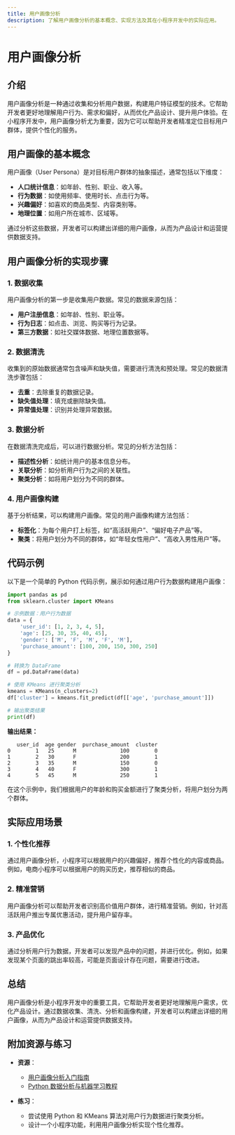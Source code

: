 ```yaml
---
title: 用户画像分析
description: 了解用户画像分析的基本概念、实现方法及其在小程序开发中的实际应用。
---
```


# 用户画像分析

## 介绍

用户画像分析是一种通过收集和分析用户数据，构建用户特征模型的技术。它帮助开发者更好地理解用户行为、需求和偏好，从而优化产品设计、提升用户体验。在小程序开发中，用户画像分析尤为重要，因为它可以帮助开发者精准定位目标用户群体，提供个性化的服务。

## 用户画像的基本概念

用户画像（User Persona）是对目标用户群体的抽象描述，通常包括以下维度：

- **人口统计信息**：如年龄、性别、职业、收入等。
- **行为数据**：如使用频率、使用时长、点击行为等。
- **兴趣偏好**：如喜欢的商品类型、内容类别等。
- **地理位置**：如用户所在城市、区域等。

通过分析这些数据，开发者可以构建出详细的用户画像，从而为产品设计和运营提供数据支持。

## 用户画像分析的实现步骤

### 1. 数据收集

用户画像分析的第一步是收集用户数据。常见的数据来源包括：

- **用户注册信息**：如年龄、性别、职业等。
- **行为日志**：如点击、浏览、购买等行为记录。
- **第三方数据**：如社交媒体数据、地理位置数据等。

### 2. 数据清洗

收集到的原始数据通常包含噪声和缺失值，需要进行清洗和预处理。常见的数据清洗步骤包括：

- **去重**：去除重复的数据记录。
- **缺失值处理**：填充或删除缺失值。
- **异常值处理**：识别并处理异常数据。

### 3. 数据分析

在数据清洗完成后，可以进行数据分析。常见的分析方法包括：

- **描述性分析**：如统计用户的基本信息分布。
- **关联分析**：如分析用户行为之间的关联性。
- **聚类分析**：如将用户划分为不同的群体。

### 4. 用户画像构建

基于分析结果，可以构建用户画像。常见的用户画像构建方法包括：

- **标签化**：为每个用户打上标签，如“高活跃用户”、“偏好电子产品”等。
- **聚类**：将用户划分为不同的群体，如“年轻女性用户”、“高收入男性用户”等。

## 代码示例

以下是一个简单的 Python 代码示例，展示如何通过用户行为数据构建用户画像：

```python
import pandas as pd
from sklearn.cluster import KMeans

# 示例数据：用户行为数据
data = {
    'user_id': [1, 2, 3, 4, 5],
    'age': [25, 30, 35, 40, 45],
    'gender': ['M', 'F', 'M', 'F', 'M'],
    'purchase_amount': [100, 200, 150, 300, 250]
}

# 转换为 DataFrame
df = pd.DataFrame(data)

# 使用 KMeans 进行聚类分析
kmeans = KMeans(n_clusters=2)
df['cluster'] = kmeans.fit_predict(df[['age', 'purchase_amount']])

# 输出聚类结果
print(df)
```

**输出结果：**

```
   user_id  age gender  purchase_amount  cluster
0        1   25      M              100        0
1        2   30      F              200        1
2        3   35      M              150        0
3        4   40      F              300        1
4        5   45      M              250        1
```

在这个示例中，我们根据用户的年龄和购买金额进行了聚类分析，将用户划分为两个群体。

## 实际应用场景

### 1. 个性化推荐

通过用户画像分析，小程序可以根据用户的兴趣偏好，推荐个性化的内容或商品。例如，电商小程序可以根据用户的购买历史，推荐相似的商品。

### 2. 精准营销

用户画像分析可以帮助开发者识别高价值用户群体，进行精准营销。例如，针对高活跃用户推出专属优惠活动，提升用户留存率。

### 3. 产品优化

通过分析用户行为数据，开发者可以发现产品中的问题，并进行优化。例如，如果发现某个页面的跳出率较高，可能是页面设计存在问题，需要进行改进。

## 总结

用户画像分析是小程序开发中的重要工具，它帮助开发者更好地理解用户需求，优化产品设计。通过数据收集、清洗、分析和画像构建，开发者可以构建出详细的用户画像，从而为产品设计和运营提供数据支持。

## 附加资源与练习

- **资源**：
  - [用户画像分析入门指南](https://example.com)
  - [Python 数据分析与机器学习教程](https://example.com)

- **练习**：
  - 尝试使用 Python 和 KMeans 算法对用户行为数据进行聚类分析。
  - 设计一个小程序功能，利用用户画像分析实现个性化推荐。
